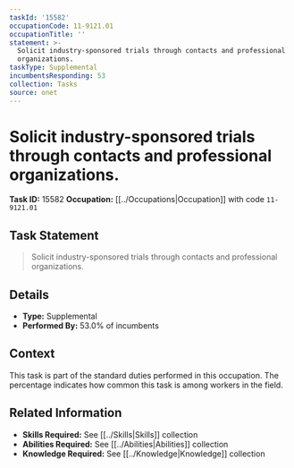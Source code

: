 ```yaml
---
taskId: '15582'
occupationCode: 11-9121.01
occupationTitle: ''
statement: >-
  Solicit industry-sponsored trials through contacts and professional
  organizations.
taskType: Supplemental
incumbentsResponding: 53
collection: Tasks
source: onet
---
```

# Solicit industry-sponsored trials through contacts and professional organizations.

**Task ID:** 15582
**Occupation:** [[../Occupations|Occupation]] with code `11-9121.01`

## Task Statement

> Solicit industry-sponsored trials through contacts and professional organizations.

## Details

- **Type:** Supplemental
- **Performed By:** 53.0% of incumbents

## Context

This task is part of the standard duties performed in this occupation. The percentage indicates how common this task is among workers in the field.

## Related Information

- **Skills Required:** See [[../Skills|Skills]] collection
- **Abilities Required:** See [[../Abilities|Abilities]] collection
- **Knowledge Required:** See [[../Knowledge|Knowledge]] collection
